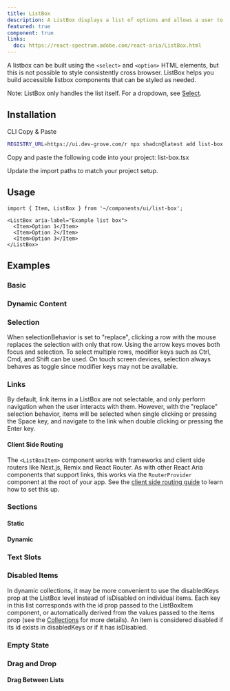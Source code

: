 ```yaml
---
title: ListBox
description: A ListBox displays a list of options and allows a user to select one or more of them.
featured: true
component: true
links:
  doc: https://react-spectrum.adobe.com/react-aria/ListBox.html
---
```


A listbox can be built using the `<select>` and `<option>` HTML elements, but this is not possible to style consistently cross browser. ListBox helps you build accessible listbox components that can be styled as needed.

<ComponentPreview name="list-box-demo" />

Note: ListBox only handles the list itself. For a dropdown, see [Select](../../docs/components/select).

## Installation

<Tabs defaultValue="cli">

<TabsList>
  <TabsTrigger value="cli">CLI</TabsTrigger>
  <TabsTrigger value="manual">Copy & Paste</TabsTrigger>
</TabsList>

<TabsContent value="cli">

```bash
REGISTRY_URL=https://ui.dev-grove.com/r npx shadcn@latest add list-box
```

</TabsContent>

<TabsContent value="manual">

<Steps>

<Step>Copy and paste the following code into your project: list-box.tsx</Step>

<ComponentSource name="list-box" />

<Step>Update the import paths to match your project setup.</Step>

</Steps>

</TabsContent>

</Tabs>

## Usage

```tsx
import { Item, ListBox } from '~/components/ui/list-box';
```

```tsx
<ListBox aria-label="Example list box">
  <Item>Option 1</Item>
  <Item>Option 2</Item>
  <Item>Option 3</Item>
</ListBox>
```

## Examples

### Basic

<ComponentPreview name="list-box-demo" />

### Dynamic Content

<ComponentPreview name="list-box-content" />

### Selection

When selectionBehavior is set to "replace", clicking a row with the mouse replaces the selection with only that row. Using the arrow keys moves both focus and selection. To select multiple rows, modifier keys such as Ctrl, Cmd, and Shift can be used. On touch screen devices, selection always behaves as toggle since modifier keys may not be available.

<ComponentPreview name="list-box-selection-replace" />

### Links

<ComponentPreview name="list-box-links" />

By default, link items in a ListBox are not selectable, and only perform navigation when the user interacts with them. However, with the "replace" selection behavior, items will be selected when single clicking or pressing the Space key, and navigate to the link when double clicking or pressing the Enter key.

<ComponentPreview name="list-box-links-replace" />

#### Client Side Routing

The `<ListBoxItem>` component works with frameworks and client side routers like Next.js, Remix and React Router.
As with other React Aria components that support links, this works via the `RouterProvider` component at the root of your app.
See the [client side routing guide](https://react-spectrum.adobe.com/react-aria/routing.html) to learn how to set this up.

### Sections

#### Static

<ComponentPreview name="list-box-sections" />

#### Dynamic

<ComponentPreview name="list-box-dynamic" />

### Text Slots

<ComponentPreview name="list-box-text-slot" />

### Disabled Items

<ComponentPreview name="list-box-disabled-items" />

In dynamic collections, it may be more convenient to use the disabledKeys prop at the ListBox level instead of isDisabled on individual items. Each key in this list corresponds with the id prop passed to the ListBoxItem component, or automatically derived from the values passed to the items prop (see the [Collections](https://react-spectrum.adobe.com/react-aria/collections.html) for more details). An item is considered disabled if its id exists in disabledKeys or if it has isDisabled.

<ComponentPreview name="list-box-disabled-keys" />

### Empty State

<ComponentPreview name="list-box-empty" />

### Drag and Drop

<ComponentPreview name="list-box-drag-drop" />

#### Drag Between Lists

<ComponentPreview name="list-box-drag-between" />
